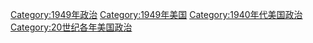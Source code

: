 [[Category:1949年政治|Category:1949年政治]]
[[Category:1949年美国|Category:1949年美国]]
[[Category:1940年代美国政治|Category:1940年代美国政治]]
[[Category:20世纪各年美国政治|Category:20世纪各年美国政治]]